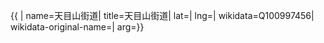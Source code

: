 {{ {{{1|PRC admin/showdata}}}|
name=天目山街道|
title=天目山街道|
lat=|
lng=|
wikidata=Q100997456|
wikidata-original-name=|
arg={{{arg|}}}}}